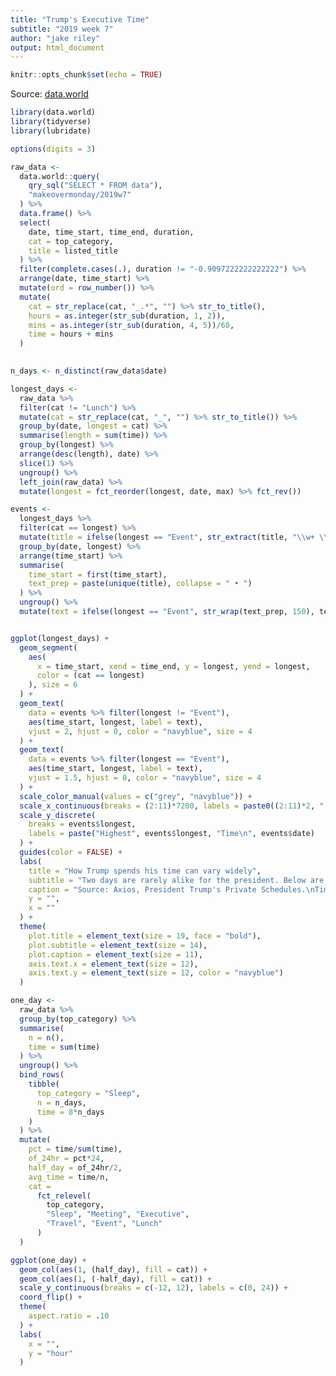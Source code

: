 ```yaml
---
title: "Trump's Executive Time"
subtitle: "2019 week 7"
author: "jake riley"
output: html_document
---
```


```r
knitr::opts_chunk$set(echo = TRUE)
```

Source: [data.world](https://data.world/makeovermonday/2019w17)

```r
library(data.world)
library(tidyverse)
library(lubridate)

options(digits = 3)

raw_data <-
  data.world::query(
    qry_sql("SELECT * FROM data"),
    "makeovermonday/2019w7"
  ) %>% 
  data.frame() %>% 
  select(
    date, time_start, time_end, duration, 
    cat = top_category, 
    title = listed_title
  ) %>% 
  filter(complete.cases(.), duration != "-0.9097222222222222") %>% 
  arrange(date, time_start) %>% 
  mutate(ord = row_number()) %>% 
  mutate(
    cat = str_replace(cat, "_.*", "") %>% str_to_title(), 
    hours = as.integer(str_sub(duration, 1, 2)),
    mins = as.integer(str_sub(duration, 4, 5))/60,
    time = hours + mins
  ) 
  

n_days <- n_distinct(raw_data$date)

longest_days <-
  raw_data %>% 
  filter(cat != "Lunch") %>% 
  mutate(cat = str_replace(cat, "_", "") %>% str_to_title()) %>% 
  group_by(date, longest = cat) %>% 
  summarise(length = sum(time)) %>% 
  group_by(longest) %>% 
  arrange(desc(length), date) %>% 
  slice(1) %>% 
  ungroup() %>% 
  left_join(raw_data) %>% 
  mutate(longest = fct_reorder(longest, date, max) %>% fct_rev()) 

events <-
  longest_days %>% 
  filter(cat == longest) %>%
  mutate(title = ifelse(longest == "Event", str_extract(title, "\\w+ \\w+"), title)) %>% 
  group_by(date, longest) %>% 
  arrange(time_start) %>% 
  summarise(
    time_start = first(time_start),
    text_prep = paste(unique(title), collapse = " • ")
  ) %>% 
  ungroup() %>% 
  mutate(text = ifelse(longest == "Event", str_wrap(text_prep, 150), text_prep))


ggplot(longest_days) +
  geom_segment(
    aes(
      x = time_start, xend = time_end, y = longest, yend = longest,
      color = (cat == longest)
    ), size = 6
  ) +
  geom_text(
    data = events %>% filter(longest != "Event"),
    aes(time_start, longest, label = text), 
    vjust = 2, hjust = 0, color = "navyblue", size = 4
  ) +
  geom_text(
    data = events %>% filter(longest == "Event"),
    aes(time_start, longest, label = text), 
    vjust = 1.5, hjust = 0, color = "navyblue", size = 4
  ) +
  scale_color_manual(values = c("grey", "navyblue")) +
  scale_x_continuous(breaks = (2:11)*7200, labels = paste0((2:11)*2, ":00")) +
  scale_y_discrete(
    breaks = events$longest, 
    labels = paste("Highest", events$longest, "Time\n", events$date)
  ) +
  guides(color = FALSE) +
  labs(
    title = "How Trump spends his time can vary widely",
    subtitle = "Two days are rarely alike for the president. Below are 4 days that had the highest duration for each of the listed categories. \n11/30 had the longest duration of events and was preceeded by a long day of travel.",
    caption = "Source: Axios, President Trump's Private Schedules.\nTimeframe Nov. 7, 2018 to Feb. 1, 2019.",
    y = "",
    x = ""
  ) +
  theme(
    plot.title = element_text(size = 19, face = "bold"),
    plot.subtitle = element_text(size = 14),
    plot.caption = element_text(size = 11),
    axis.text.x = element_text(size = 12),
    axis.text.y = element_text(size = 12, color = "navyblue")
  )
```

```r
one_day <-
  raw_data %>% 
  group_by(top_category) %>% 
  summarise(
    n = n(),
    time = sum(time)
  ) %>% 
  ungroup() %>%
  bind_rows(
    tibble(
      top_category = "Sleep", 
      n = n_days,
      time = 8*n_days
    )
  ) %>% 
  mutate(
    pct = time/sum(time),
    of_24hr = pct*24,
    half_day = of_24hr/2,
    avg_time = time/n,
    cat = 
      fct_relevel(
        top_category, 
        "Sleep", "Meeting", "Executive", 
        "Travel", "Event", "Lunch"
      )
  )  

ggplot(one_day) +
  geom_col(aes(1, (half_day), fill = cat)) +
  geom_col(aes(1, (-half_day), fill = cat)) +
  scale_y_continuous(breaks = c(-12, 12), labels = c(0, 24)) +
  coord_flip() +
  theme(
    aspect.ratio = .10
  ) +
  labs(
    x = "",
    y = "hour"
  )
  
```
